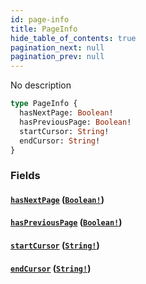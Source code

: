 ```yaml
---
id: page-info
title: PageInfo
hide_table_of_contents: true
pagination_next: null
pagination_prev: null
---
```



No description

```graphql
type PageInfo {
  hasNextPage: Boolean!
  hasPreviousPage: Boolean!
  startCursor: String!
  endCursor: String!
}
```


### Fields

#### [`hasNextPage`](#) ([`Boolean!`](/docs/testnet/graphql/scalars/boolean))




#### [`hasPreviousPage`](#) ([`Boolean!`](/docs/testnet/graphql/scalars/boolean))




#### [`startCursor`](#) ([`String!`](/docs/testnet/graphql/scalars/string))




#### [`endCursor`](#) ([`String!`](/docs/testnet/graphql/scalars/string))






